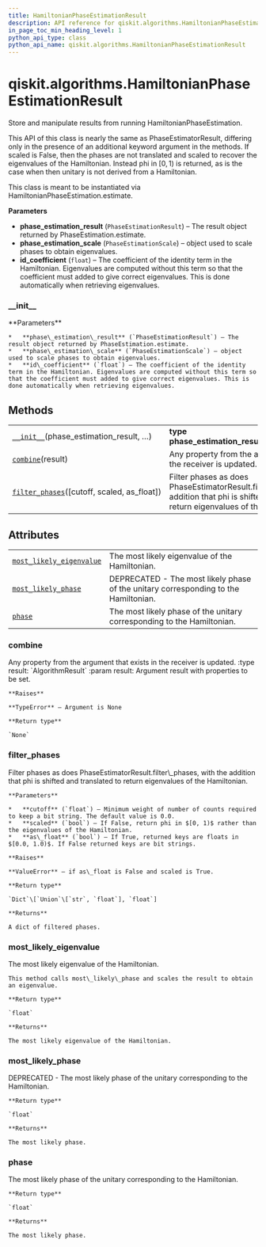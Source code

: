 ```yaml
---
title: HamiltonianPhaseEstimationResult
description: API reference for qiskit.algorithms.HamiltonianPhaseEstimationResult
in_page_toc_min_heading_level: 1
python_api_type: class
python_api_name: qiskit.algorithms.HamiltonianPhaseEstimationResult
---
```


# qiskit.algorithms.HamiltonianPhaseEstimationResult

<Class id="qiskit.algorithms.HamiltonianPhaseEstimationResult" isDedicatedPage={true} github="https://github.com/qiskit/qiskit/tree/stable/0.18/qiskit/algorithms/phase_estimators/hamiltonian_phase_estimation_result.py" signature="HamiltonianPhaseEstimationResult(phase_estimation_result, phase_estimation_scale, id_coefficient)" modifiers="class">
  Store and manipulate results from running HamiltonianPhaseEstimation.

  This API of this class is nearly the same as PhaseEstimatorResult, differing only in the presence of an additional keyword argument in the methods. If scaled is False, then the phases are not translated and scaled to recover the eigenvalues of the Hamiltonian. Instead phi in $[0, 1)$ is returned, as is the case when then unitary is not derived from a Hamiltonian.

  This class is meant to be instantiated via HamiltonianPhaseEstimation.estimate.

  **Parameters**

  *   **phase\_estimation\_result** (`PhaseEstimationResult`) – The result object returned by PhaseEstimation.estimate.
  *   **phase\_estimation\_scale** (`PhaseEstimationScale`) – object used to scale phases to obtain eigenvalues.
  *   **id\_coefficient** (`float`) – The coefficient of the identity term in the Hamiltonian. Eigenvalues are computed without this term so that the coefficient must added to give correct eigenvalues. This is done automatically when retrieving eigenvalues.

  ### \_\_init\_\_

  <Function id="qiskit.algorithms.HamiltonianPhaseEstimationResult.__init__" signature="__init__(phase_estimation_result, phase_estimation_scale, id_coefficient)">
    **Parameters**

    *   **phase\_estimation\_result** (`PhaseEstimationResult`) – The result object returned by PhaseEstimation.estimate.
    *   **phase\_estimation\_scale** (`PhaseEstimationScale`) – object used to scale phases to obtain eigenvalues.
    *   **id\_coefficient** (`float`) – The coefficient of the identity term in the Hamiltonian. Eigenvalues are computed without this term so that the coefficient must added to give correct eigenvalues. This is done automatically when retrieving eigenvalues.
  </Function>

  ## Methods

  |                                                                                                                                                                                       |                                                                                                                                                           |
  | ------------------------------------------------------------------------------------------------------------------------------------------------------------------------------------- | --------------------------------------------------------------------------------------------------------------------------------------------------------- |
  | [`__init__`](#qiskit.algorithms.HamiltonianPhaseEstimationResult.__init__ "qiskit.algorithms.HamiltonianPhaseEstimationResult.__init__")(phase\_estimation\_result, …)                | **type phase\_estimation\_result**`PhaseEstimationResult`                                                                                                 |
  | [`combine`](#qiskit.algorithms.HamiltonianPhaseEstimationResult.combine "qiskit.algorithms.HamiltonianPhaseEstimationResult.combine")(result)                                         | Any property from the argument that exists in the receiver is updated.                                                                                    |
  | [`filter_phases`](#qiskit.algorithms.HamiltonianPhaseEstimationResult.filter_phases "qiskit.algorithms.HamiltonianPhaseEstimationResult.filter_phases")(\[cutoff, scaled, as\_float]) | Filter phases as does PhaseEstimatorResult.filter\_phases, with the addition that phi is shifted and translated to return eigenvalues of the Hamiltonian. |

  ## Attributes

  |                                                                                                                                                                                    |                                                                                     |
  | ---------------------------------------------------------------------------------------------------------------------------------------------------------------------------------- | ----------------------------------------------------------------------------------- |
  | [`most_likely_eigenvalue`](#qiskit.algorithms.HamiltonianPhaseEstimationResult.most_likely_eigenvalue "qiskit.algorithms.HamiltonianPhaseEstimationResult.most_likely_eigenvalue") | The most likely eigenvalue of the Hamiltonian.                                      |
  | [`most_likely_phase`](#qiskit.algorithms.HamiltonianPhaseEstimationResult.most_likely_phase "qiskit.algorithms.HamiltonianPhaseEstimationResult.most_likely_phase")                | DEPRECATED - The most likely phase of the unitary corresponding to the Hamiltonian. |
  | [`phase`](#qiskit.algorithms.HamiltonianPhaseEstimationResult.phase "qiskit.algorithms.HamiltonianPhaseEstimationResult.phase")                                                    | The most likely phase of the unitary corresponding to the Hamiltonian.              |

  ### combine

  <Function id="qiskit.algorithms.HamiltonianPhaseEstimationResult.combine" signature="combine(result)">
    Any property from the argument that exists in the receiver is updated. :type result: `AlgorithmResult` :param result: Argument result with properties to be set.

    **Raises**

    **TypeError** – Argument is None

    **Return type**

    `None`
  </Function>

  ### filter\_phases

  <Function id="qiskit.algorithms.HamiltonianPhaseEstimationResult.filter_phases" signature="filter_phases(cutoff=0.0, scaled=True, as_float=True)">
    Filter phases as does PhaseEstimatorResult.filter\_phases, with the addition that phi is shifted and translated to return eigenvalues of the Hamiltonian.

    **Parameters**

    *   **cutoff** (`float`) – Minimum weight of number of counts required to keep a bit string. The default value is 0.0.
    *   **scaled** (`bool`) – If False, return phi in $[0, 1)$ rather than the eigenvalues of the Hamiltonian.
    *   **as\_float** (`bool`) – If True, returned keys are floats in $[0.0, 1.0)$. If False returned keys are bit strings.

    **Raises**

    **ValueError** – if as\_float is False and scaled is True.

    **Return type**

    `Dict`\[`Union`\[`str`, `float`], `float`]

    **Returns**

    A dict of filtered phases.
  </Function>

  ### most\_likely\_eigenvalue

  <Attribute id="qiskit.algorithms.HamiltonianPhaseEstimationResult.most_likely_eigenvalue">
    The most likely eigenvalue of the Hamiltonian.

    This method calls most\_likely\_phase and scales the result to obtain an eigenvalue.

    **Return type**

    `float`

    **Returns**

    The most likely eigenvalue of the Hamiltonian.
  </Attribute>

  ### most\_likely\_phase

  <Attribute id="qiskit.algorithms.HamiltonianPhaseEstimationResult.most_likely_phase">
    DEPRECATED - The most likely phase of the unitary corresponding to the Hamiltonian.

    **Return type**

    `float`

    **Returns**

    The most likely phase.
  </Attribute>

  ### phase

  <Attribute id="qiskit.algorithms.HamiltonianPhaseEstimationResult.phase">
    The most likely phase of the unitary corresponding to the Hamiltonian.

    **Return type**

    `float`

    **Returns**

    The most likely phase.
  </Attribute>
</Class>


